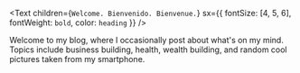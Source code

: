 <Text
  children={`Welcome. Bienvenido. Bienvenue.`}
  sx={{ fontSize: [4, 5, 6], fontWeight: `bold`, color: `heading` }}
/>

Welcome to my blog, where I occasionally post about what's on my mind. Topics include business building, health, wealth building, and random cool pictures taken from my smartphone.
